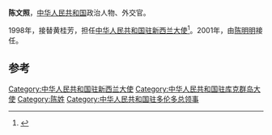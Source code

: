 '''陈文照'''，[[中华人民共和国|中华人民共和国]]政治人物、外交官。

1998年，接替黄桂芳，担任[[中国驻新西兰大使列表|中华人民共和国驻新西兰大使]]<ref>{{cite web|author=中华人民共和国外交部|title=中国驻新西兰历任大使|url=http://www.mfa.gov.cn/chn/pds/ziliao/wjrw/2167/2173/t9276.htm
|publisher=中华人民共和国外交部|accessdate=2012-03-06}}</ref>。2001年，由[[陈明明|陈明明]]接任。

== 参考 ==
{{reflist}}
{{start box}}
{{s-dip}}
{{succession box|[[黄桂芳|黄桂芳]]|[[陈明明|陈明明]]|[[中国驻新西兰大使列表|中华人民共和国驻新西兰大使]]<br /><small>兼駐[[中國駐庫克群島大使列表|庫克群島]]</small>|1998年2月-2001年2月}}
{{end box}}
{{中国政治人物小作品}}

[[Category:中华人民共和国驻新西兰大使|Category:中华人民共和国驻新西兰大使]]
[[Category:中华人民共和国驻库克群岛大使|Category:中华人民共和国驻库克群岛大使]]
[[Category:陈姓|Category:陈姓]]
[[Category:中华人民共和国驻多伦多总领事|Category:中华人民共和国驻多伦多总领事]]